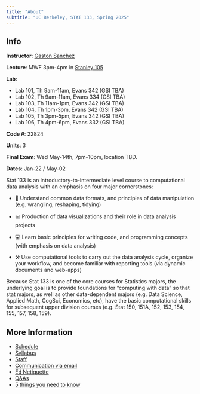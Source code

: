 ```yaml
---
title: "About"
subtitle: "UC Berkeley, STAT 133, Spring 2025"
---
```


::: {.callout-note title="Announcement"}
## Info
__Instructor__: <a href='https://www.gastonsanchez.com' target='_blank'>Gaston Sanchez</a>

__Lecture__: MWF 3pm-4pm in [Stanley 105](https://www.berkeley.edu/map/stanley-hall/)

__Lab__:

- Lab 101, Th 9am-11am, Evans 342 (GSI TBA)
- Lab 102, Th 9am-11am, Evans 334 (GSI TBA)
- Lab 103, Th 11am-1pm, Evans 342 (GSI TBA)
- Lab 104, Th 1pm-3pm, Evans 342 (GSI TBA)
- Lab 105, Th 3pm-5pm, Evans 342 (GSI TBA)
- Lab 106, Th 4pm-6pm, Evans 332 (GSI TBA)


__Code #__: 22824

__Units__: 3

__Final Exam__: Wed May-14th, 7pm-10pm, location TBD.

__Dates__: Jan-22 / May-02
:::


Stat 133 is an introductory-to-intermediate level course to computational data analysis with an emphasis on four major cornerstones:

- 🔢  Understand common data formats, and principles of data manipulation (e.g. wrangling, reshaping, tidying)

- 📊  Production of data visualizations and their role in data analysis projects

- 💻  Learn basic principles for writing code, and programming concepts (with emphasis on data analysis)

- ⚒️  Use computational tools to carry out the data analysis cycle, organize your workflow, and become familiar with reporting tools (via dynamic documents and web-apps)

Because Stat 133 is one of the core courses for Statistics majors, the underlying goal is to provide foundations for "computing with data" so that stat majors, as well as other data-dependent majors (e.g. Data Science, Applied Math, CogSci, Economics, etc), have the basic computational skills for subsequent upper division courses (e.g. Stat 150, 151A, 152, 153, 154, 155, 157, 158, 159).


## More Information

- [Schedule](.)
- [Syllabus](./syllabus.html)
- [Staff](./staff.html)
- [Communication via email](./email.html)
- [Ed Netiquette](./ed-netiquette.html)
- [Q&As](./faqs.html)
- [5 things you need to know](./five-things.html)

